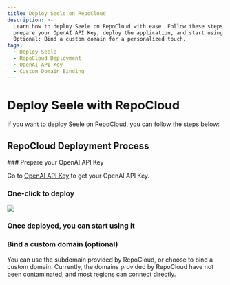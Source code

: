 ```yaml
---
title: Deploy Seele on RepoCloud
description: >-
  Learn how to deploy Seele on RepoCloud with ease. Follow these steps to
  prepare your OpenAI API Key, deploy the application, and start using it.
  Optional: Bind a custom domain for a personalized touch.
tags:
  - Deploy Seele
  - RepoCloud Deployment
  - OpenAI API Key
  - Custom Domain Binding
---
```


# Deploy Seele with RepoCloud

If you want to deploy Seele on RepoCloud, you can follow the steps below:

## RepoCloud Deployment Process

<Steps>
  ### Prepare your OpenAI API Key

Go to [OpenAI API Key](https://platform.openai.com/account/api-keys) to get your OpenAI API Key.

### One-click to deploy

[![][deploy-button-image]][deploy-link]

### Once deployed, you can start using it

### Bind a custom domain (optional)

You can use the subdomain provided by RepoCloud, or choose to bind a custom domain. Currently, the domains provided by RepoCloud have not been contaminated, and most regions can connect directly.

</Steps>

[deploy-button-image]: https://d16t0pc4846x52.cloudfront.net/deploy.svg
[deploy-link]: https://repocloud.io/details/?app_id=248
